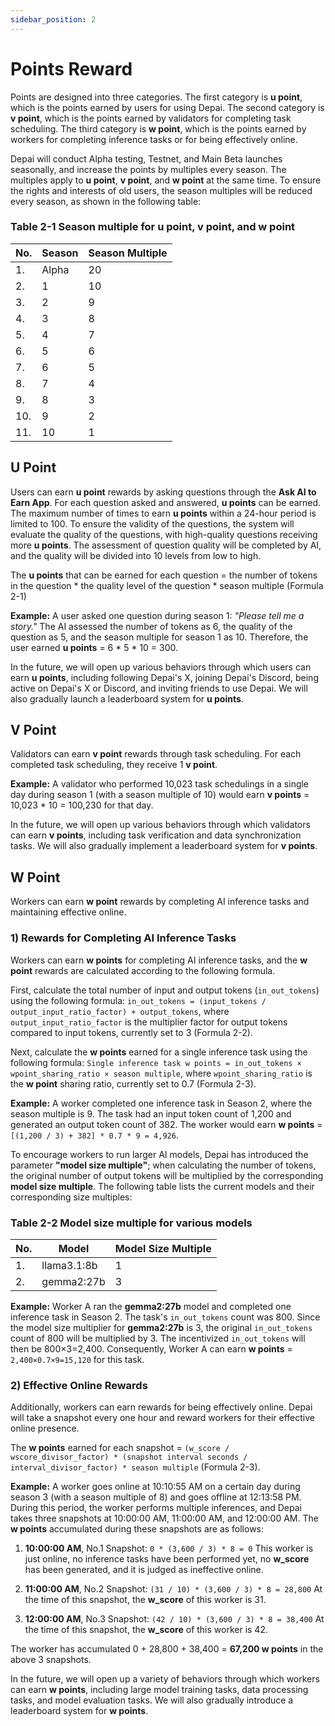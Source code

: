 ```yaml
---
sidebar_position: 2
---
```


# Points Reward

Points are designed into three categories. The first category is **u point**, which is the points earned by users for using Depai. The second category is **v point**, which is the points earned by validators for completing task scheduling. The third category is **w point**, which is the points earned by workers for completing inference tasks or for being effectively online.

Depai will conduct Alpha testing, Testnet, and Main Beta launches seasonally, and increase the points by multiples every season. The multiples apply to **u point**, **v point**, and **w point** at the same time. To ensure the rights and interests of old users, the season multiples will be reduced every season, as shown in the following table:

### Table 2-1 Season multiple for u point, v point, and w point

| No.  | Season | Season Multiple |
|------|--------|-----------------|
| 1.   | Alpha  | 20              |
| 2.   | 1      | 10              |
| 3.   | 2      | 9               |
| 4.   | 3      | 8               |
| 5.   | 4      | 7               |
| 6.   | 5      | 6               |
| 7.   | 6      | 5               |
| 8.   | 7      | 4               |
| 9.   | 8      | 3               |
| 10.  | 9      | 2               |
| 11.  | 10     | 1               |

## U Point

Users can earn **u point** rewards by asking questions through the **Ask AI to Earn App**. For each question asked and answered, **u points** can be earned. The maximum number of times to earn **u points** within a 24-hour period is limited to 100. To ensure the validity of the questions, the system will evaluate the quality of the questions, with high-quality questions receiving more **u points**. The assessment of question quality will be completed by AI, and the quality will be divided into 10 levels from low to high.

The **u points** that can be earned for each question = the number of tokens in the question * the quality level of the question * season multiple (Formula 2-1)

**Example:**
A user asked one question during season 1:
*"Please tell me a story."*
The AI assessed the number of tokens as 6, the quality of the question as 5, and the season multiple for season 1 as 10. Therefore, the user earned **u points** = 6 * 5 * 10 = 300.

In the future, we will open up various behaviors through which users can earn **u points**, including following Depai's X, joining Depai's Discord, being active on Depai's X or Discord, and inviting friends to use Depai. We will also gradually launch a leaderboard system for **u points**.

## V Point

Validators can earn **v point** rewards through task scheduling. For each completed task scheduling, they receive 1 **v point**.

**Example:**
A validator who performed 10,023 task schedulings in a single day during season 1 (with a season multiple of 10) would earn **v points** = 10,023 * 10 = 100,230 for that day.

In the future, we will open up various behaviors through which validators can earn **v points**, including task verification and data synchronization tasks. We will also gradually implement a leaderboard system for **v points**.

## W Point

Workers can earn **w point** rewards by completing AI inference tasks and maintaining effective online.

### 1) Rewards for Completing AI Inference Tasks

Workers can earn **w points** for completing AI inference tasks, and the **w point** rewards are calculated according to the following formula.

First, calculate the total number of input and output tokens (`in_out_tokens`) using the following formula:
`in_out_tokens = (input_tokens / output_input_ratio_factor) + output_tokens`, where `output_input_ratio_factor` is the multiplier factor for output tokens compared to input tokens, currently set to 3 (Formula 2-2).

Next, calculate the **w points** earned for a single inference task using the following formula:
`Single inference task w points = in_out_tokens × wpoint_sharing_ratio × season multiple`,
where `wpoint_sharing_ratio` is the **w point** sharing ratio, currently set to 0.7 (Formula 2-3).

**Example:**
A worker completed one inference task in Season 2, where the season multiple is 9. The task had an input token count of 1,200 and generated an output token count of 382. The worker would earn **w points** = `[(1,200 / 3) + 382] * 0.7 * 9 = 4,926`.

To encourage workers to run larger AI models, Depai has introduced the parameter **"model size multiple"**; when calculating the number of tokens, the original number of output tokens will be multiplied by the corresponding **model size multiple**. The following table lists the current models and their corresponding size multiples:

### Table 2-2 Model size multiple for various models

| No.  | Model        | Model Size Multiple |
|------|--------------|---------------------|
| 1.   | llama3.1:8b  | 1                   |
| 2.   | gemma2:27b   | 3                   |

**Example:**
Worker A ran the **gemma2:27b** model and completed one inference task in Season 2. The task's `in_out_tokens` count was 800. Since the model size multiplier for **gemma2:27b** is 3, the original `in_out_tokens` count of 800 will be multiplied by 3. The incentivized `in_out_tokens` will then be 800×3=2,400. Consequently, Worker A can earn **w points** = `2,400×0.7×9=15,120` for this task.

### 2) Effective Online Rewards

Additionally, workers can earn rewards for being effectively online. Depai will take a snapshot every one hour and reward workers for their effective online presence.

The **w points** earned for each snapshot = `(w_score / wscore_divisor_factor) * (snapshot interval seconds / interval_divisor_factor) * season multiple` (Formula 2-3).

**Example:**
A worker goes online at 10:10:55 AM on a certain day during season 3 (with a season multiple of 8) and goes offline at 12:13:58 PM. During this period, the worker performs multiple inferences, and Depai takes three snapshots at 10:00:00 AM, 11:00:00 AM, and 12:00:00 AM. The **w points** accumulated during these snapshots are as follows:

1. **10:00:00 AM**, No.1 Snapshot: `0 * (3,600 / 3) * 8 = 0`
This worker is just online, no inference tasks have been performed yet, no **w_score** has been generated, and it is judged as ineffective online.

2. **11:00:00 AM**, No.2 Snapshot: `(31 / 10) * (3,600 / 3) * 8 = 28,800`
At the time of this snapshot, the **w_score** of this worker is 31.

3. **12:00:00 AM**, No.3 Snapshot: `(42 / 10) * (3,600 / 3) * 8 = 38,400`
At the time of this snapshot, the **w_score** of this worker is 42.

The worker has accumulated 0 + 28,800 + 38,400 = **67,200 w points** in the above 3 snapshots.

In the future, we will open up a variety of behaviors through which workers can earn **w points**, including large model training tasks, data processing tasks, and model evaluation tasks. We will also gradually introduce a leaderboard system for **w points**.